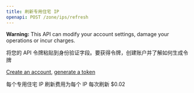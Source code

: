 ```yaml
---
title: 刷新专用住宅 IP
openapi: POST /zone/ips/refresh
---
```

<Warning> **Warning:** This API can modify your account settings, damage your operations or incur charges.</Warning>

<Tip>
将您的 API 令牌粘贴到身份验证字段。要获得令牌，创建账户并了解如何生成令牌

[Create an account](https://brightdata.com/?hs_signup=1&utm_source=docs&utm_campaign=playground), [generate a token](/api-reference/unlocker/api_token)
</Tip>


<Warning>
每个专用住宅 IP 刷新费用为每个 IP 每次刷新 $0.02
</Warning>

